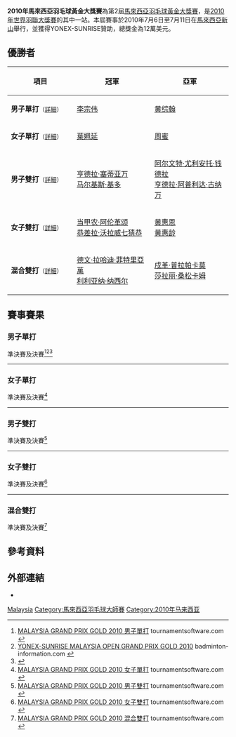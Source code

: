 {{noteTA|G1=Badminton}}
{{infobox badminton event
|name           = 2010年馬來西亞羽毛球黃金大獎賽
|image          = 
|size           = 
|caption        =
|dates          = 2010年7月6日－7月11日
|number_edition = 第2屆
|level          = 3A
|prize_money    = 12萬美元
|location       = {{MAS}}[[新山|新山]]
|venue          = 
|previous       = 2009年馬來西亞羽毛球黃金大獎賽 
|next           = 2011年馬來西亞羽毛球黃金大獎賽
}}
'''2010年馬來西亞羽毛球黃金大獎賽'''為第2屆[[馬來西亞羽毛球黃金大獎賽|馬來西亞羽毛球黃金大獎賽]]，是[[2010年世界羽聯大獎賽|2010年世界羽聯大獎賽]]的其中一站。本屆賽事於2010年7月6日至7月11日在[[馬來西亞|馬來西亞]][[新山|新山]]舉行，並獲得YONEX-SUNRISE贊助，總獎金為12萬美元。

== 優勝者 ==
{| class=wikitable style="font-size:small"
!width="200"|項目
!width="250"|冠軍
!width="250"|亞軍
|-
|'''男子單打'''<small>（[[#男子單打|詳細]]）</small>
|{{flagicon|MAS}} [[李宗伟|李宗伟]]
|{{flagicon|MAS}} [[黄综翰|黄综翰]]
|-
|'''女子單打'''<small>（[[#女子單打|詳細]]）</small>
|{{flagicon|HKG}} [[葉姵延|葉姵延]]
|{{flagicon|HKG}} [[周蜜|周蜜]]
|-
|'''男子雙打'''<small>（[[#男子雙打|詳細]]）</small>
|{{flagicon|INA}} [[亨德拉·塞蒂亚万|亨德拉·塞蒂亚万]] <br /> {{flagicon|INA}} [[马尔基斯·基多|马尔基斯·基多]]
|{{flagicon|INA}} [[阿尔文特·尤利安托·钱德拉|阿尔文特·尤利安托·钱德拉]]<br/>{{flagicon|INA}} [[亨德拉·阿普利达·古纳万|亨德拉·阿普利达·古纳万]]
|-
|'''女子雙打'''<small>（[[#女子雙打|詳細]]）</small>
|{{flagicon|THA}} [[当甲农·阿伦革颂|当甲农·阿伦革颂]]<br/>{{flagicon|THA}} [[恭差拉·沃拉威七猜恭|恭差拉·沃拉威七猜恭]]
|{{flagicon|MAS}} [[黄惠恩|黄惠恩]]<br/>{{flagicon|MAS}} [[黄惠龄|黄惠龄]]
|-
|'''混合雙打'''<small>（[[#混合雙打|詳細]]）</small>
|{{flagicon|INA}} [[德文·拉哈迪·菲特里亞萬|德文·拉哈迪·菲特里亞萬]]<br/>{{flagicon|INA}} [[利利亚纳·纳西尔|利利亚纳·纳西尔]]
|{{flagicon|THA}} [[戍革·普拉帕卡莫|戍革·普拉帕卡莫]]<br/>{{flagicon|THA}} [[莎拉丽·桑松卡姆|莎拉丽·桑松卡姆]]
|}

== 賽事賽果 ==

=== 男子單打 ===
;準決賽及決賽<ref name="MS">[http://www.tournamentsoftware.com/sport/draw.aspx?id=E6236BD1-C9AD-41D7-84D3-15B8D64FFED2&draw=12 MALAYSIA GRAND PRIX GOLD 2010 男子單打] tournamentsoftware.com {{en}}</ref><ref>[http://www.badminton-information.com/yonex-sunrise-msia-open-gp-gold-2010.html YONEX-SUNRISE MALAYSIA OPEN GRAND PRIX GOLD 2010] {{Wayback|url=http://www.badminton-information.com/yonex-sunrise-msia-open-gp-gold-2010.html |date=20200113033951 }} badminton-information.com {{en}}</ref><ref>{{cite news|title=羽球黄金大奖赛李宗伟夺男单 叶姵延胜周蜜封后|url=http://badminton.sport.org.cn/home/xwkd/2010-07-12/312120.html|newspaper=新浪体育|date=2010-07-12|access-date=2013-12-06|archive-url=https://web.archive.org/web/20131212110135/http://badminton.sport.org.cn/home/xwkd/2010-07-12/312120.html|archive-date=2013-12-12|dead-url=yes}}</ref>
{{4TeamBracket-Tennis3-v2
| team-width=200
| RD1-seed1=1
| RD1-team1='''{{flagicon|MAS}} [[李宗伟|李宗伟]]
| RD1-score1-1='''21
| RD1-score1-2='''21
| RD1-score1-3=
| RD1-seed2=14
| RD1-team2={{flagicon|IND}} [[Jayram_Ajay|Jayram Ajay]]
| RD1-score2-1=16
| RD1-score2-2=13
| RD1-score2-3=

| RD1-seed3=4
| RD1-team3='''{{flagicon|MAS}} [[黄综翰|黄综翰]]
| RD1-score3-1='''21
| RD1-score3-2='''24
| RD1-score3-3=
| RD1-seed4=2
| RD1-team4={{flagicon|INA}} [[陶菲克·希达亚特|陶菲克]]
| RD1-score4-1=15
| RD1-score4-2=22
| RD1-score4-3=

| RD2-seed1=1
| RD2-team1='''{{flagicon|MAS}} [[李宗伟|李宗伟]]
| RD2-score1-1='''21
| RD2-score1-2=14
| RD2-score1-3='''21
| RD2-seed2=4
| RD2-team2={{flagicon|MAS}} [[黄综翰|黄综翰]]
| RD2-score2-1=8
| RD2-score2-2='''21
| RD2-score2-3=15
}}
----

=== 女子單打 ===
;準決賽及決賽<ref name="WS">[http://www.tournamentsoftware.com/sport/draw.aspx?id=E6236BD1-C9AD-41D7-84D3-15B8D64FFED2&draw=14 MALAYSIA GRAND PRIX GOLD 2010 女子單打] {{Wayback|url=http://www.tournamentsoftware.com/sport/draw.aspx?id=E6236BD1-C9AD-41D7-84D3-15B8D64FFED2&draw=14 |date=20170926002540 }} tournamentsoftware.com {{en}}</ref>
{{4TeamBracket-Tennis3-v2
| team-width=200
| RD1-seed1=1
| RD1-team1={{flagicon|FRA}} [[皮红艳|皮红艳]]
| RD1-score1-1='''21
| RD1-score1-2=10
| RD1-score1-3=11
| RD1-seed2=3
| RD1-team2='''{{flagicon|HKG}} [[葉姵延|葉姵延]]
| RD1-score2-1=10
| RD1-score2-2='''21
| RD1-score2-3='''21

| RD1-seed3=4
| RD1-team3={{flagicon|MAS}} [[黄妙珠|黄妙珠]]
| RD1-score3-1='''21
| RD1-score3-2=12
| RD1-score3-3=15
| RD1-seed4=2
| RD1-team4='''{{flagicon|HKG}} [[周蜜|周蜜]]
| RD1-score4-1=19
| RD1-score4-2='''21
| RD1-score4-3='''21

| RD2-seed1=3
| RD2-team1='''{{flagicon|HKG}} [[葉姵延|葉姵延]]
| RD2-score1-1='''21
| RD2-score1-2=14
| RD2-score1-3='''21
| RD2-seed2=2
| RD2-team2={{flagicon|HKG}} [[周蜜|周蜜]]
| RD2-score2-1=16
| RD2-score2-2='''21
| RD2-score2-3=19
}}
----

=== 男子雙打 ===
;準決賽及決賽<ref name="MD">[http://www.tournamentsoftware.com/sport/draw.aspx?id=E6236BD1-C9AD-41D7-84D3-15B8D64FFED2&draw=23 MALAYSIA GRAND PRIX GOLD 2010 男子雙打] tournamentsoftware.com {{en}}</ref>
{{4TeamBracket-Tennis3-v2
| team-width=200
| RD1-seed1=
| RD1-team1=
| RD1-score1-1=
| RD1-score1-2=
| RD1-score1-3=
| RD1-seed2=3
| RD1-team2='''{{flagicon|INA}} [[阿尔文特·尤利安托·钱德拉|阿尔文特·尤利安托·钱德拉]]<br/> {{flagicon|INA}} [[亨德拉·阿普利达·古纳万|亨德拉·阿普利达·古纳万]]
| RD1-score2-1=
| RD1-score2-2=
| RD1-score2-3=

| RD1-seed3=
| RD1-team3=
| RD1-score3-1=
| RD1-score3-2=
| RD1-score3-3=
| RD1-seed4=2
| RD1-team4='''{{flagicon|INA}} [[亨德拉·塞蒂亚万|亨德拉·塞蒂亚万]]<br/> {{flagicon|INA}} [[马尔基斯·基多|马尔基斯·基多]]
| RD1-score4-1=
| RD1-score4-2=
| RD1-score4-3=

| RD2-seed1=3
| RD2-team1={{flagicon|INA}} [[阿尔文特·尤利安托·钱德拉|阿尔文特·尤利安托·钱德拉]]<br/> {{flagicon|INA}} [[亨德拉·阿普利达·古纳万|亨德拉·阿普利达·古纳万]]
| RD2-score1-1=6
| RD2-score1-2=16
| RD2-score1-3=
| RD2-seed2=2
| RD2-team2='''{{flagicon|INA}} [[亨德拉·塞蒂亚万|亨德拉·塞蒂亚万]]<br/> {{flagicon|INA}} [[马尔基斯·基多|马尔基斯·基多]]
| RD2-score2-1='''21
| RD2-score2-2='''21
| RD2-score2-3=
}}
----

=== 女子雙打 ===
;準決賽及決賽<ref name="WD">[http://www.tournamentsoftware.com/sport/draw.aspx?id=E6236BD1-C9AD-41D7-84D3-15B8D64FFED2&draw=24 MALAYSIA GRAND PRIX GOLD 2010 女子雙打] {{Webarchive|url=https://archive.is/20131206060608/http://www.tournamentsoftware.com/sport/draw.aspx?id=E6236BD1-C9AD-41D7-84D3-15B8D64FFED2&draw=24 |date=2013-12-06 }} tournamentsoftware.com {{en}}</ref>
{{4TeamBracket-Tennis3-v2
| team-width=200
| RD1-seed1=
| RD1-team1=
| RD1-score1-1=
| RD1-score1-2=
| RD1-score1-3=
| RD1-seed2=4
| RD1-team2='''{{flagicon|THA}} [[当甲农·阿伦革颂|当甲农·阿伦革颂]]<br/> {{flagicon|THA}} [[恭差拉·沃拉威七猜恭|恭差拉·沃拉威七猜恭]]
| RD1-score2-1=
| RD1-score2-2=
| RD1-score2-3=

| RD1-seed3=
| RD1-team3='''{{flagicon|MAS}} [[黄惠恩|黄惠恩]]<br/> {{flagicon|MAS}} [[黄惠龄|黄惠龄]]
| RD1-score3-1=
| RD1-score3-2=
| RD1-score3-3=
| RD1-seed4=
| RD1-team4=
| RD1-score4-1=
| RD1-score4-2=
| RD1-score4-3=

| RD2-seed1=4
| RD2-team1='''{{flagicon|THA}} [[当甲农·阿伦革颂|当甲农·阿伦革颂]]<br/> {{flagicon|THA}} [[恭差拉·沃拉威七猜恭|恭差拉·沃拉威七猜恭]]
| RD2-score1-1=12
| RD2-score1-2='''21
| RD2-score1-3='''21
| RD2-seed2=
| RD2-team2={{flagicon|MAS}} [[黄惠恩|黄惠恩]]<br/> {{flagicon|MAS}} [[黄惠龄|黄惠龄]]
| RD2-score2-1='''21
| RD2-score2-2=17
| RD2-score2-3=13
}}
----
=== 混合雙打 ===
;準決賽及決賽<ref name="XD">[http://www.tournamentsoftware.com/sport/draw.aspx?id=E6236BD1-C9AD-41D7-84D3-15B8D64FFED2&draw=22 MALAYSIA GRAND PRIX GOLD 2010 混合雙打] {{Webarchive|url=https://archive.is/20131206060619/http://www.tournamentsoftware.com/sport/draw.aspx?id=E6236BD1-C9AD-41D7-84D3-15B8D64FFED2&draw=22 |date=2013-12-06 }} tournamentsoftware.com {{en}}</ref>
{{4TeamBracket-Tennis3-v2
| team-width=200
| RD1-seed1=
| RD1-team1=
| RD1-score1-1=
| RD1-score1-2=
| RD1-score1-3=
| RD1-seed2=3
| RD1-team2='''{{flagicon|THA}} [[戍革·普拉帕卡莫|戍革·普拉帕卡莫]]<br/> {{flagicon|THA}} [[莎拉丽·桑松卡姆|莎拉丽·桑松卡姆]]
| RD1-score2-1=
| RD1-score2-2=
| RD1-score2-3=

| RD1-seed3=
| RD1-team3='''{{flagicon|INA}} [[德文·拉哈迪·菲特里亞萬|德文·拉哈迪·菲特里亞萬]]<br/> {{flagicon|INA}} [[利利亚纳·纳西尔|利利亚纳·纳西尔]]
| RD1-score3-1=
| RD1-score3-2=
| RD1-score3-3=
| RD1-seed4=
| RD1-team4=
| RD1-score4-1=
| RD1-score4-2=
| RD1-score4-3=

| RD2-seed1=3
| RD2-team1={{flagicon|THA}} [[戍革·普拉帕卡莫|戍革·普拉帕卡莫]]<br/> {{flagicon|THA}} [[莎拉丽·桑松卡姆|莎拉丽·桑松卡姆]]
| RD2-score1-1='''21
| RD2-score1-2=16
| RD2-score1-3=17
| RD2-seed2=
| RD2-team2='''{{flagicon|INA}} [[德文·拉哈迪·菲特里亞萬|德文·拉哈迪·菲特里亞萬]]<br/> {{flagicon|INA}} [[利利亚纳·纳西尔|利利亚纳·纳西尔]]
| RD2-score2-1=13
| RD2-score2-2='''21
| RD2-score2-3='''21
}}

== 參考資料 ==
{{Reflist}}

== 外部連結 ==
*{{official|http://www.bam.org.my}}

{{2010年世界羽聯大獎賽}}

[[Category:2010年世界羽聯大獎賽|Malaysia]]
[[Category:馬來西亞羽毛球大師賽|Category:馬來西亞羽毛球大師賽]]
[[Category:2010年马来西亚|Category:2010年马来西亚]]